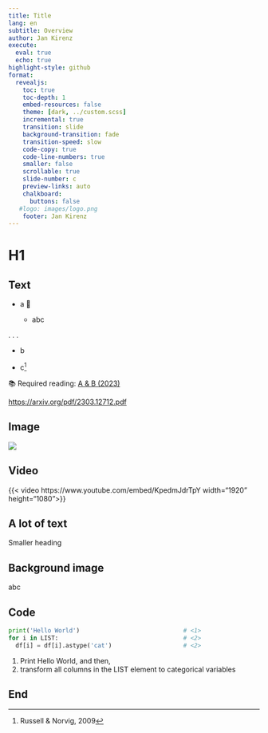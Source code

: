 ```yaml
---
title: Title
lang: en
subtitle: Overview
author: Jan Kirenz
execute:
  eval: true
  echo: true
highlight-style: github
format:
  revealjs: 
    toc: true
    toc-depth: 1
    embed-resources: false
    theme: [dark, ../custom.scss]  
    incremental: true
    transition: slide
    background-transition: fade
    transition-speed: slow
    code-copy: true
    code-line-numbers: true
    smaller: false
    scrollable: true
    slide-number: c
    preview-links: auto
    chalkboard: 
      buttons: false
   #logo: images/logo.png
    footer: Jan Kirenz
---
```


# H1 {background-image="../images/dje.jpg"}

## Text

- a 🤖

  - abc

. . .

- b

- c^[Russell & Norvig, 2009]  

📚 Required reading: [A & B (2023)](link) 

<https://arxiv.org/pdf/2303.12712.pdf> 

## Image

![](../images/hdm.png)



## Video

{{< video https://www.youtube.com/embed/KpedmJdrTpY width="1920" height="1080">}}

<!-- Video about Protein -->


## A lot of text {.smaller}

Smaller heading

## Background image {background-image="../images/hdm.png"}

abc

## Code

```python
print('Hello World')                             # <1>
for i in LIST:                                   # <2>
  df[i] = df[i].astype('cat')                    # <2>
```
1. Print Hello World, and then,
2. transform all columns in the LIST element to categorical variables

## End
